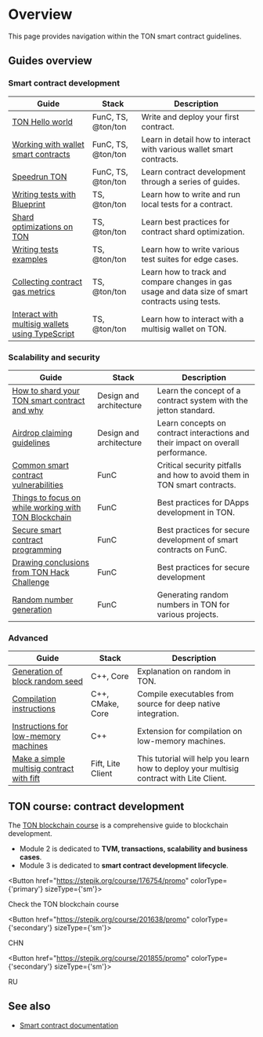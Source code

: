 

# Overview

This page provides navigation within the TON smart contract guidelines. 

## Guides overview

### Smart contract development

| Guide                                                                                           | Stack                            | Description                                                       |
|-------------------------------------------------------------------------------------------------|----------------------------------|-------------------------------------------------------------------|
| [TON Hello world](https://helloworld.tonstudio.io/01-wallet/)                                         | FunC, TS, @ton/ton               | Write and deploy your first contract.                             |
| [Working with wallet smart contracts](/v3/guidelines/smart-contracts/howto/wallet/)             | FunC, TS, @ton/ton               | Learn in detail how to interact with various wallet smart contracts. |
| [Speedrun TON](https://tonspeedrun.tapps.ninja/)                                                    | FunC, TS, @ton/ton               | Learn contract development through a series of guides.            |
| [Writing tests with Blueprint](/v3/guidelines/smart-contracts/testing/overview/)                | TS, @ton/ton                     | Learn how to write and run local tests for a contract.            |
| [Shard optimizations on TON](/v3/guidelines/smart-contracts/howto/shard-optimization/)          | TS, @ton/ton                     | Learn best practices for contract shard optimization.             |
| [Writing tests examples](/v3/guidelines/smart-contracts/testing/writing-test-examples/)         | TS, @ton/ton                     | Learn how to write various test suites for edge cases.            |
| [Collecting contract gas metrics](/v3/guidelines/smart-contracts/testing/collect-contract-gas-metric/)         | TS, @ton/ton                     | Learn how to track and compare changes in gas usage and data size of smart contracts using tests.            |
| [Interact with multisig wallets using TypeScript](/v3/guidelines/smart-contracts/howto/multisig-js) | TS, @ton/ton                     | Learn how to interact with a multisig wallet on TON.              |


### Scalability and security

| Guide                                                                                                                                                  | Stack                   | Description                                                                      |
|--------------------------------------------------------------------------------------------------------------------------------------------------------|-------------------------|----------------------------------------------------------------------------------|
| [How to shard your TON smart contract and why](https://blog.ton.org/how-to-shard-your-ton-smart-contract-and-why-studying-the-anatomy-of-tons-jettons) | Design and architecture | Learn the concept of a contract system with the jetton standard.                 |
| [Airdrop claiming guidelines](/v3/guidelines/smart-contracts/howto/airdrop-claim-best-practice/)                                                       | Design and architecture | Learn concepts on contract interactions and their impact on overall performance. |
| [Common smart contract vulnerabilities](/v3/guidelines/smart-contracts/security/common-vulnerabilities/)                                               | FunC                    | Critical security pitfalls and how to avoid them in TON smart contracts.         |
| [Things to focus on while working with TON Blockchain](/v3/guidelines/smart-contracts/security/things-to-focus/)                                       | FunC                    | Best practices for DApps development in TON.                                     |
| [Secure smart contract programming](/v3/guidelines/smart-contracts/security/secure-programming/)                                                       | FunC                    | Best practices for secure development of smart contracts on FunC.                |
| [Drawing conclusions from TON Hack Challenge](/v3/guidelines/smart-contracts/security/ton-hack-challenge-1/)                                           | FunC                    | Best practices for secure development                                            |
| [Random number generation](/v3/guidelines/smart-contracts/security/random-number-generation/)                                                          | FunC                    | Generating random numbers in TON for various projects.                           |


### Advanced 

| Guide                                                                                                                                                  | Stack                    | Description                                                                              |
|--------------------------------------------------------------------------------------------------------------------------------------------------------|--------------------------|------------------------------------------------------------------------------------------|
| [Generation of block random seed](/v3/guidelines/smart-contracts/security/random/)                                                                     | C++, Core               | Explanation on random in TON.                                                            |
| [Compilation instructions](/v3/guidelines/smart-contracts/howto/compile/compilation-instructions/)                                                     | C++, CMake, Core        | Compile executables from source for deep native integration.                             |
| [Instructions for low-memory machines](/v3/guidelines/smart-contracts/howto/compile/instructions-low-memory/)                                          | C++                     | Extension for compilation on low-memory machines.                                        |
| [Make a simple multisig contract with fift](/v3/guidelines/smart-contracts/howto/multisig/)                                                            | Fift, Lite Client       | This tutorial will help you learn how to deploy your multisig contract with Lite Client. |

## TON course: contract development

The [TON blockchain course](https://stepik.org/course/176754/) is a comprehensive guide to blockchain development.

- Module 2 is dedicated to __TVM, transactions, scalability and business cases__.
- Module 3 is dedicated to __smart contract development lifecycle__.


<Button href="https://stepik.org/course/176754/promo"
        colorType={'primary'} sizeType={'sm'}>

Check the TON blockchain course

</Button>


<Button href="https://stepik.org/course/201638/promo"
        colorType={'secondary'} sizeType={'sm'}>

CHN

</Button>


<Button href="https://stepik.org/course/201855/promo"
        colorType={'secondary'} sizeType={'sm'}>

RU

</Button>


## See also
- [Smart contract documentation](/v3/documentation/smart-contracts/overview/)

<Feedback />
